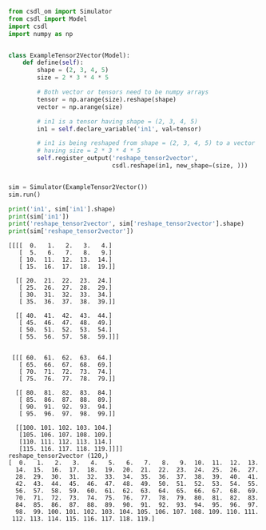 ```py
from csdl_om import Simulator
from csdl import Model
import csdl
import numpy as np


class ExampleTensor2Vector(Model):
    def define(self):
        shape = (2, 3, 4, 5)
        size = 2 * 3 * 4 * 5

        # Both vector or tensors need to be numpy arrays
        tensor = np.arange(size).reshape(shape)
        vector = np.arange(size)

        # in1 is a tensor having shape = (2, 3, 4, 5)
        in1 = self.declare_variable('in1', val=tensor)

        # in1 is being reshaped from shape = (2, 3, 4, 5) to a vector
        # having size = 2 * 3 * 4 * 5
        self.register_output('reshape_tensor2vector',
                             csdl.reshape(in1, new_shape=(size, )))


sim = Simulator(ExampleTensor2Vector())
sim.run()

print('in1', sim['in1'].shape)
print(sim['in1'])
print('reshape_tensor2vector', sim['reshape_tensor2vector'].shape)
print(sim['reshape_tensor2vector'])
```


```in1 (2, 3, 4, 5)
[[[[  0.   1.   2.   3.   4.]
   [  5.   6.   7.   8.   9.]
   [ 10.  11.  12.  13.  14.]
   [ 15.  16.  17.  18.  19.]]

  [[ 20.  21.  22.  23.  24.]
   [ 25.  26.  27.  28.  29.]
   [ 30.  31.  32.  33.  34.]
   [ 35.  36.  37.  38.  39.]]

  [[ 40.  41.  42.  43.  44.]
   [ 45.  46.  47.  48.  49.]
   [ 50.  51.  52.  53.  54.]
   [ 55.  56.  57.  58.  59.]]]


 [[[ 60.  61.  62.  63.  64.]
   [ 65.  66.  67.  68.  69.]
   [ 70.  71.  72.  73.  74.]
   [ 75.  76.  77.  78.  79.]]

  [[ 80.  81.  82.  83.  84.]
   [ 85.  86.  87.  88.  89.]
   [ 90.  91.  92.  93.  94.]
   [ 95.  96.  97.  98.  99.]]

  [[100. 101. 102. 103. 104.]
   [105. 106. 107. 108. 109.]
   [110. 111. 112. 113. 114.]
   [115. 116. 117. 118. 119.]]]]
reshape_tensor2vector (120,)
[  0.   1.   2.   3.   4.   5.   6.   7.   8.   9.  10.  11.  12.  13.
  14.  15.  16.  17.  18.  19.  20.  21.  22.  23.  24.  25.  26.  27.
  28.  29.  30.  31.  32.  33.  34.  35.  36.  37.  38.  39.  40.  41.
  42.  43.  44.  45.  46.  47.  48.  49.  50.  51.  52.  53.  54.  55.
  56.  57.  58.  59.  60.  61.  62.  63.  64.  65.  66.  67.  68.  69.
  70.  71.  72.  73.  74.  75.  76.  77.  78.  79.  80.  81.  82.  83.
  84.  85.  86.  87.  88.  89.  90.  91.  92.  93.  94.  95.  96.  97.
  98.  99. 100. 101. 102. 103. 104. 105. 106. 107. 108. 109. 110. 111.
 112. 113. 114. 115. 116. 117. 118. 119.]
```
